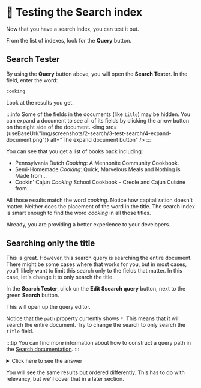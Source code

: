 
# 👐 Testing the Search index

Now that you have a search index, you can test it out.

From the list of indexes, look for the **Query** button.

<Screenshot src="img/screenshots/2-search/3-test-search/1-query-button.png" alt="The Query button from the list of indexes" url="https://cloud.mongodb.com" />

## Search Tester

By using the **Query** button above, you will open the **Search Tester**. In the field, enter the word:

```
cooking
```

Look at the results you get.

<Screenshot src="img/screenshots/2-search/3-test-search/2-search-tester.png" alt="The Search Tester" url="https://cloud.mongodb.com" />

:::info
Some of the fields in the documents (like `title`) may be hidden. You can expand a document to see all of its fields by clicking the arrow button on the right side of the document.
<img src={useBaseUrl("img/screenshots/2-search/3-test-search/4-expand-document.png")} alt="The expand document button" />
:::

You can see that you get a list of books back including:
* Pennsylvania Dutch _Cooking_: A Mennonite Community Cookbook.
* Semi-Homemade _Cooking_: Quick, Marvelous Meals and Nothing is Made from…
* Cookin' Cajun _Cooking_ School Cookbook - Creole and Cajun Cuisine from…

All those results match the word _cooking_. Notice how capitalization doesn't matter. Neither does the placement of the word in the title. The search index is smart enough to find the word _cooking_ in all those titles.

Already, you are providing a better experience to your developers.

## Searching only the title

This is great. However, this search query is searching the entire document. There might be some cases where that works for you, but in most cases, you'll likely want to limit this search only to the fields that matter. In this case, let's change it to only search the title.

In the **Search Tester**, click on the **Edit $search query** button, next to the green **Search** button.

This will open up the query editor.

<Screenshot src="img/screenshots/2-search/3-test-search/3-query-editor.png" alt="The Edit $search query button" url="https://cloud.mongodb.com" />

Notice that the `path` property currently shows `*`. This means that it will search the entire document. Try to change the search to only search the `title` field.

:::tip
You can find more information about how to construct a query path in the [Search documentation](https://www.mongodb.com/docs/atlas/atlas-search/path-construction/).
:::

<details>
  <summary>Click here to see the answer</summary>
  <div>

```js
[
  {
    $search: {
      index: "fulltextsearch",
      text: {
        query: "cooking",
        path: ["title"]
      }
    }
  }
]
```

</div>
</details>

You will see the same results but ordered differently. This has to do with relevancy, but we'll cover that in a later section.
